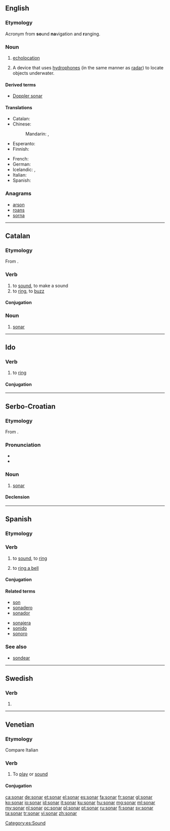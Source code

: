 {{also|Sonar|soñar}}
==English==

===Etymology===
{{wikipedia}}
Acronym from '''so'''und '''na'''vigation and '''r'''anging.

===Noun===
{{en-noun}}

# {{nautical}} [[echolocation]]
# {{nautical}} A device that uses [[hydrophone]]s (in the same manner as [[radar]]) to locate objects underwater.

====Derived terms====
* [[Doppler sonar]]

====Translations====
{{trans-top|device}}
* Catalan: {{t+|ca|sonar|m}}
* Chinese:
*: Mandarin: {{t-|cmn|聲納|sc=Hani}}, {{t-|cmn|声纳|tr=shēngnà|sc=Hani}}
* Esperanto: {{t-|eo|sonaro}}
* Finnish: {{t-|fi|kaikuluotain}}
{{trans-mid}}
* French: {{t+|fr|sonar|m}}
* German: {{t-|de|Sonar|n}}
* Icelandic: {{t-|is|ómsjá|f}}, {{t-|is|sónar|m}}
* Italian: {{t-|it|idrofono|m}}
* Spanish: {{t-|es|sónar|m}}
{{trans-bottom}}

===Anagrams===
* [[arson#English|arson]]
* [[roans#English|roans]]
* [[sorna#English|sorna]]

----
==Catalan==

===Etymology===
From {{term|so|lang=ca}}.

===Verb===
{{ca-verb|ar}}

# to [[sound]], to make a sound
# to [[ring]], to [[buzz]]

====Conjugation====
{{ca-conj-ar|son}}

===Noun===
{{ca-noun|m|-}}

# [[#English|sonar]]

----

==Ido==

===Verb===
{{io-verb|son}}

# to [[ring]]

====Conjugation====
{{io-verb-conj|son}}

----

==Serbo-Croatian==

===Etymology===
From {{etyl|en|sh}} {{term|sonar|lang=en}}.

===Pronunciation===
* {{IPA|/sǒnaːr/|lang=sh}}
* {{hyphenation|so|nar}}

===Noun===
{{sh-noun|g=m|head=sònār|r|сонар|со̀на̄р}}

# [[#English|sonar]]

====Declension====
{{sh-decl-noun
|sònār|sonari
|sonára|sonara
|sonaru|sonarima
|sonar|sonare
|sonare|sonari
|sonaru|sonarima
|sonarom|sonarima
}}

----

==Spanish==

===Etymology===
{{etyl|la|es}} {{term|sonare|lang=la}}

===Verb===
{{es-verb|son|ar|pres=sueno}}

# to [[sound]], to [[ring]]
# {{figuratively|lang=es}} to [[ring a bell]]
#: {{usex|Me '''suena''' el nombre, pero no lo ubico.|translation=His name '''rings a bell''' but I can't place him.}}

====Conjugation====
{{es-conj-ar (o-ue)|s|n}}

====Related terms====
{{top2}}
* [[son]]
* [[sonadero]]
* [[sonador]]
{{mid2}}
* [[sonajera]]
* [[sonido]]
* [[sonoro]]
{{bottom}}

===See also===
* [[sondear]]

[[Category:es:Sound]]

----

==Swedish==

===Verb===
{{head|sv|verb form}}

# {{sv-verb-form-pre|sona}}

----
==Venetian==

===Etymology===
Compare Italian {{term|suonare|lang=it}}

===Verb===
{{head|vec|verb}} {{transitive}}

# To [[play]] or [[sound]]

====Conjugation====
{{vec-conj-ar|son|aver}}

[[ca:sonar]]
[[de:sonar]]
[[et:sonar]]
[[el:sonar]]
[[es:sonar]]
[[fa:sonar]]
[[fr:sonar]]
[[gl:sonar]]
[[ko:sonar]]
[[io:sonar]]
[[id:sonar]]
[[it:sonar]]
[[ku:sonar]]
[[hu:sonar]]
[[mg:sonar]]
[[ml:sonar]]
[[my:sonar]]
[[nl:sonar]]
[[oc:sonar]]
[[pl:sonar]]
[[pt:sonar]]
[[ru:sonar]]
[[fi:sonar]]
[[sv:sonar]]
[[ta:sonar]]
[[tr:sonar]]
[[vi:sonar]]
[[zh:sonar]]